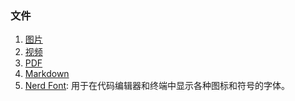### 文件

1. [图片](./files/image.mdx)
2. [视频](./files/video.mdx)
3. [PDF](./files/pdf.mdx)
4. [Markdown](./files/Markdown.mdx)
5. [Nerd Font](./files/Nerd-font.mdx): 用于在代码编辑器和终端中显示各种图标和符号的字体。
